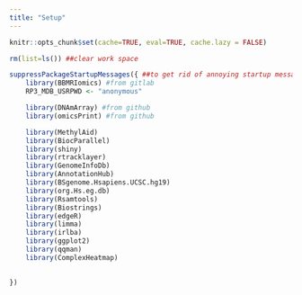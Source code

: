 ```yaml
---
title: "Setup"
---
```


```r
knitr::opts_chunk$set(cache=TRUE, eval=TRUE, cache.lazy = FALSE)

rm(list=ls()) ##clear work space

suppressPackageStartupMessages({ ##to get rid of annoying startup messages (like ours ;)!)
    library(BBMRIomics) #from gitlab
    RP3_MDB_USRPWD <- "anonymous" 

    library(DNAmArray) #from github
    library(omicsPrint) #from github

    library(MethylAid)
    library(BiocParallel)
    library(shiny)
    library(rtracklayer)
    library(GenomeInfoDb)
    library(AnnotationHub)
    library(BSgenome.Hsapiens.UCSC.hg19)
    library(org.Hs.eg.db)
    library(Rsamtools)
    library(Biostrings)
    library(edgeR)
    library(limma)
    library(irlba)
    library(ggplot2)
    library(qqman)
    library(ComplexHeatmap)
    

})

```
